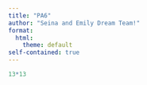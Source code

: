 ```yaml
---
title: "PA6"
author: "Seina and Emily Dream Team!"
format:
  html:
    theme: default
self-contained: true
---
```


```r
13*13
```

